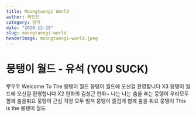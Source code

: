 ```yaml
---
title: Moongtaengi World
author: 케인인
category: 음악
date: "2020-12-29"
slug: moongtaengi-world
headerImage: moongtaengi-world.jpeg
---
```


# 뭉탱이 월드 - 유석 (YOU SUCK)

뿌우우 Welcome To The 뭉탱이 월드
뭉탱이 월드에 오신걸 환영합니다 X3
뭉탱이 월드에 오신걸 환영합니다 X2
한화의 김성근 한화~
나는 나는 춤을 추는 뭉탱이
우리모두 함께 춤을춰요 뭉탱이
근심 걱정 모두 떨쳐 뭉탱이
즐겁게 함께 춤을 춰요 뭉탱이
This is the 뭉탱이 월드
